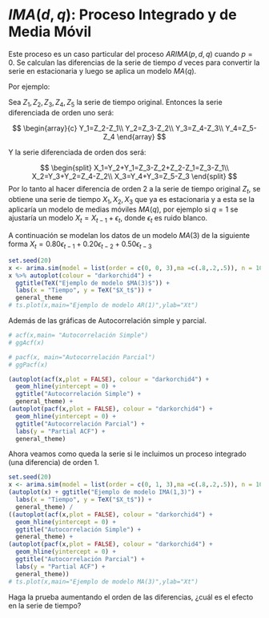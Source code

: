 # $IMA(d,q)$: Proceso Integrado y de Media Móvil

Este proceso es un caso particular del proceso $ARIMA(p,d,q)$ cuando $p=0$. Se calculan las diferencias de la serie de tiempo $d$ veces para convertir la serie en estacionaria y luego se aplica un modelo $MA(q)$.

Por ejemplo: 

Sea $Z_1, Z_2, Z_3, Z_4, Z_5$ la serie de tiempo original. Entonces la serie diferenciada de orden uno será:

$$
\begin{array}{c}
Y_1=Z_2-Z_1\\
Y_2=Z_3-Z_2\\
Y_3=Z_4-Z_3\\
Y_4=Z_5-Z_4
\end{array}
$$

Y la serie diferenciada de orden dos será:

$$
\begin{split}
X_1=Y_2+Y_1=Z_3-Z_2+Z_2-Z_1=Z_3-Z_1\\
X_2=Y_3+Y_2=Z_4-Z_2\\
X_3=Y_4+Y_3=Z_5-Z_3
\end{split}
$$
Por lo tanto al hacer diferencia de orden 2 a la serie de tiempo original $Z_t$, se obtiene una serie de tiempo $X_1, X_2, X_3$ que ya es estacionaria y a esta se la aplicaría un modelo de medias móviles $MA(q)$, por ejemplo si $q=1$ se ajustaría un modelo $X_t=X_{t-1}+\epsilon_t$, donde $\epsilon_t$ es ruido blanco.

A continuación se modelan los datos de un modelo $MA(3)$ de la siguiente forma $X_t=0.80\epsilon_{t-1}+0.20\epsilon_{t-2}+0.50\epsilon_{t-3}$

```r
set.seed(20)
x <- arima.sim(model = list(order = c(0, 0, 3),ma =c(.8,.2,.5)), n = 100)
x %>% autoplot(colour = "darkorchid4") + 
  ggtitle(TeX("Ejemplo de modelo $MA(3)$")) +
  labs(x = "Tiempo", y = TeX("$X_t$")) +
  general_theme
# ts.plot(x,main="Ejemplo de modelo AR(1)",ylab="Xt")
```

Además de las gráficas de Autocorrelación simple y parcial.

```r
# acf(x,main= "Autocorrelación Simple")
# ggAcf(x)

# pacf(x, main="Autocorrelación Parcial")
# ggPacf(x)

(autoplot(acf(x,plot = FALSE), colour = "darkorchid4") + 
  geom_hline(yintercept = 0) +
  ggtitle("Autocorrelación Simple") +
  general_theme) + 
(autoplot(pacf(x,plot = FALSE), colour = "darkorchid4") + 
  geom_hline(yintercept = 0) +
  ggtitle("Autocorrelación Parcial") +
  labs(y = "Partial ACF") + 
  general_theme)
```

Ahora veamos como queda la serie si le incluimos un proceso integrado (una diferencia) de orden 1.

```r
set.seed(20)
x <- arima.sim(model = list(order = c(0, 1, 3),ma =c(.8,.2,.5)), n = 100)
(autoplot(x) + ggtitle("Ejemplo de modelo IMA(1,3)") +  
  labs(x = "Tiempo", y = TeX("$X_t$")) +
  general_theme) / 
((autoplot(acf(x,plot = FALSE), colour = "darkorchid4") + 
  geom_hline(yintercept = 0) +
  ggtitle("Autocorrelación Simple") +
  general_theme) + 
(autoplot(pacf(x,plot = FALSE), colour = "darkorchid4") + 
  geom_hline(yintercept = 0) +
  ggtitle("Autocorrelación Parcial") +
  labs(y = "Partial ACF") + 
  general_theme))
# ts.plot(x,main="Ejemplo de modelo MA(3)",ylab="Xt")
```

Haga la prueba aumentando el orden de las diferencias, ¿cuál es el efecto en la serie de tiempo?
